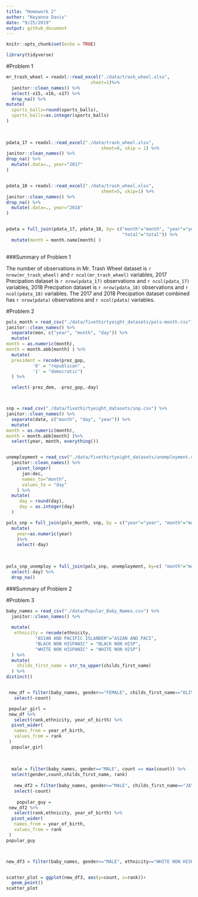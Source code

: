 ```yaml
---
title: "Homework 2"
author: "Keyanna Davis"
date: "9/25/2019"
output: github_document
---
```


```r
knitr::opts_chunk$set(echo = TRUE)

library(tidyverse)
```


#Problem 1

```r
mr_trash_wheel = readxl::read_excel("./data/trash_wheel.xlsx", 
                                sheet=1)%>%
  janitor::clean_names() %>% 
  select(-x15,-x16,-x17) %>% 
  drop_na() %>% 
mutate(
  sports_balls=round(sports_balls),
  sports_balls=as.integer(sports_balls)
)
    

 
pdata_17 = readxl::read_excel("./data/trash_wheel.xlsx",
                                    sheet=6, skip = 1) %>% 
janitor::clean_names() %>% 
drop_na() %>% 
  mutate(.data=., year="2017"
) 


pdata_18 = readxl::read_excel("./data/trash_wheel.xlsx",
                                    sheet=5, skip=1) %>% 
janitor::clean_names() %>% 
drop_na() %>% 
  mutate(.data=., year="2018"
) 


pdata = full_join(pdata_17, pdata_18, by= c("month"="month", "year"="year",
                                            "total"="total")) %>% 
  mutate(month = month.name[month] )
    
```

###Summary of Problem 1

The number of observations in Mr. Trash Wheel dataset is `r nrow(mr_trash_wheel)` and `r ncol(mr_trash_wheel)` variables, 2017 Precipation dataset is `r nrow(pdata_17)` observations and `r ncol(pdata_17)` variables, 2018 Precipation dataset is `r nrow(pdata_18)` observations and `r ncol(pdata_18)` variables. The 2017 and 2018 Precipation dataset combined has `r nrow(pdata)` observations and `r ncol(pdata)` variables.



#Problem 2

```r

pols_month = read_csv("./data/fivethirtyeight_datasets/pols-month.csv") %>% 
janitor::clean_names() %>% 
  separate(mon, c("year", "month", "day")) %>% 
  mutate(
month = as.numeric(month),
month = month.abb[month] ) %>% 
  mutate( 
  president = recode(prez_gop,
          '0' = "republican" ,
          '1' = "democratic")
  ) %>% 

  select(-prez_dem, -prez_gop,-day)



snp = read_csv("./data/fivethirtyeight_datasets/snp.csv") %>% 
janitor::clean_names() %>% 
  separate(date, c("month", "day", "year")) %>% 
  mutate(
month = as.numeric(month),
month = month.abb[month] )%>% 
  select(year, month, everything())


unemployment = read_csv("./data/fivethirtyeight_datasets/unemployment.csv") %>% 
  janitor::clean_names() %>% 
    pivot_longer(
      jan:dec,
      names_to="month",
      values_to = "day"
    ) %>% 
  mutate(
     day = round(day),
     day = as.integer(day)
  )

pols_snp = full_join(pols_month, snp, by = c("year"="year", "month"="month")) %>% 
  mutate(
    year=as.numeric(year) 
    )%>% 
    select(-day)
    
  

pols_snp_unemploy = full_join(pols_snp, unemployment, by=c( "month"="month", "year"="year")) %>% 
  select(-day) %>% 
  drop_na()

```



###Summary of Problem 2




#Problem 3

```r
baby_names = read_csv("./data/Popular_Baby_Names.csv") %>% 
  janitor::clean_names() %>% 
  
  mutate(
   ethnicity = recode(ethnicity, 
           "ASIAN AND PACIFIC ISLANDER"="ASIAN AND PACI",
           "BLACK NON HISPANIC" = "BLACK NON HISP",
           "WHITE NON HISPANIC" = "WHITE NON HISP")
  ) %>% 
  mutate(
    childs_first_name = str_to_upper(childs_first_name)
  ) %>% 
distinct()


 new_df = filter(baby_names, gender=="FEMALE", childs_first_name=="OLIVIA") %>% 
   select(-count)

 popular_girl =
 new_df %>% 
   select(rank,ethnicity, year_of_birth) %>% 
  pivot_wider(
   names_from = year_of_birth,
   values_from = rank
 )
  popular_girl
  
  
  
  male = filter(baby_names, gender=="MALE", count == max(count)) %>% 
  select(gender,count,childs_first_name, rank)
  
   new_df2 = filter(baby_names, gender=="MALE", childs_first_name=="JAYDEN") %>% 
   select(-count)
  
    popular_guy =
 new_df2 %>% 
   select(rank,ethnicity, year_of_birth) %>% 
  pivot_wider(
   names_from = year_of_birth,
   values_from = rank
 )
popular_guy



new_df3 = filter(baby_names, gender=="MALE", ethnicity=="WHITE NON HISP", year_of_birth=="2016") 


scatter_plot = ggplot(new_df3, aes(y=count, x=rank))+
  geom_point()
scatter_plot
```




